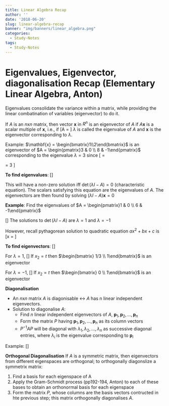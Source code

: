 ```yaml
---
title: Linear Algebra Recap
author: ''
date: '2018-06-20'
slug: linear-algebra-recap
banner: "img/banners/linear_algebra.png"
categories:
  - Study-Notes
tags:   
  - Study-Notes
---
```


# Eigenvalues, Eigenvector, diagonalisation Recap (Elementary Linear Algebra, Anton)

Eigenvalues consolidate the variance within a matrix, while providing the linear combatination of variables (eigenvector) to do it.

If $A$ is an $n \text{x} n$ matrix, then vector $\mathbf{x}$ in $R^n$ is an eigenvector of $A$ if $A\mathbf{x}$ is a scalar multiple of $\mathbf{x}$, i.e., if \[A\mathbf{x} = \lambda \mathbf{x}\] $\lambda$ is called the eigenvalue of $A$ and $\textbf{x}$ is the eigenvector corresponding to $\lambda$.

Example: 
$\mathbf{x} = \begin{bmatrix}1\\2\end{bmatrix}$ is an eigenvector of $A = \begin{pmatrix}3 & 0 \\ 8 & -1\end{pmatrix}$ corresponding to the eigenvalue $\lambda = 3$ since 
\[\begin{pmatrix}3 & 0 \\ 8 & -1\end{pmatrix}\begin{bmatrix}1\\2\end{bmatrix} = \begin{bmatrix}3\\6\end{bmatrix} = 3 \mathbf{x}\]

**To find eigenvalues**:
\[\begin{align}
  A\mathbf{x} & = \lambda \mathbf{x} \\
  A\mathbf{x} & = \lambda I \mathbf{x} \\
 (\lambda I - A ) \mathbf{x} & =  0
 \end{align}\]
 
 This will have a non-zero solution iff $\det(\lambda I - A ) = 0$ (characteristic equation).  The scalars satisfying this equation are the eigenvalues of $A$.  The eigenvectors are then found by solving $(\lambda I - A ) \mathbf{x} =  0$
 
**Example**: Find the eigenvalues of $A = \begin{pmatrix}1 & 0 \\ 6 & -1\end{pmatrix}$
 
\[\begin{align}
 \lambda I - A  & =  \lambda \begin{pmatrix}1 & 0 \\ 0 & 1\end{pmatrix} - \begin{pmatrix}1 & 0 \\ 6 & -1\end{pmatrix} \\
                & = \begin{pmatrix}\lambda - 1 & 0 \\ -6 & \lambda + 1\end{pmatrix} \\
\det(\lambda I - A) & = (\lambda - 1) (\lambda + 1) - (0)(-6)\\
                  & = \lambda ^2 -1 \text{  (a.k.a. characteristic polynomial)}
  \end{align}\]
The solutions to $\det(\lambda I - A)$ are $\lambda=1$ and   $\lambda=-1$

However, recall pythagorean solution to quadratic equation $ax^2 + bx + c$ is 
\[x = \frac{-b \pm \sqrt{b^2-4ac}}{2a}\]  
  
**To find eigenvectors**:
\[\begin{align}
 (\lambda I - A ) \mathbf{x} & =  0 \\
 \begin{pmatrix}\lambda - 1 & 0 \\ -6 & \lambda + 1\end{pmatrix}\begin{bmatrix}x_1\\x_2\end{bmatrix} & = \begin{bmatrix}0\\0\end{bmatrix}\\
 \text{with $\lambda = 1$, } \begin{pmatrix}0 & 0 \\ -6 & 2\end{pmatrix}\begin{bmatrix}x_1\\x_2\end{bmatrix} & = \begin{bmatrix}0\\0\end{bmatrix}\\
  \text{with $\lambda = -1$, } \begin{pmatrix}-2 & 0 \\ -6 & 0\end{pmatrix}\begin{bmatrix}x_1\\x_2\end{bmatrix} & = \begin{bmatrix}0\\0\end{bmatrix}
  \end{align}\]

For $\lambda=1$, 
\[\begin{align}
  -6x_1 + 2x_2 &= 0 \\
  3x_1 & = x_2 \\
  x_1 &= x_2/3
  \end{align}\]
If $x_2=t$ then $\begin{bmatrix} 1/3 \\ 1\end{bmatrix}$ is an eigenvector
  
For $\lambda=-1$, 
\[\begin{align}
  -2x_1  &= 0 \\
  -6x_1 & = 0 
  \end{align}\]
  If $x_2=t$ then $\begin{bmatrix} 0 \\ 1\end{bmatrix}$ is an eigenvector 
  
**Diagonalisation**  

* An $n \text{x} n$ matrix $A$ is diagonisable $\leftrightarrow$ $A$ has n linear independent eigenvectors.  
* Solution to diagonalise $A$:
    + Find $n$ linear independent eigenvectors of $A$, $\mathbf{p}_1, \mathbf{p}_2, \dots, \mathbf{p}_n$
    + Form the matrix $P$ having $\mathbf{p}_1, \mathbf{p}_2, \dots, \mathbf{p}_n$ as its column vectors
    + $P^{-1}AP$ will be diagonal with $\lambda_1, \lambda_2, \ldots, \lambda_n$ as successive diagonal entries, where $\lambda_i$ is the eigenvalue corresponding to  $\mathbf{p}_i$
  
Example:
\[\begin{align}
P & = \begin{pmatrix}1/3 & 0 \\ 1 & 1\end{pmatrix} \\
P^{-1} &= 3 \begin{pmatrix}1 & 0 \\ -1 & 1/3\end{pmatrix} \\
  & = \begin{pmatrix}3 & 0 \\ -3 & 1\end{pmatrix} \\
P^{-1}AP &=  \begin{pmatrix}3 & 0 \\ -3 & 1\end{pmatrix}\begin{pmatrix}1 & 0 \\ 6 & -1\end{pmatrix}\begin{pmatrix}1/3 & 0 \\ 1 & 1\end{pmatrix}\\
 &= \begin{pmatrix}3 & 0 \\ 3 & 11\end{pmatrix}\begin{pmatrix}1/3 & 0 \\ 1 & 1\end{pmatrix}\\
 &= \begin{pmatrix}1 & 0 \\ 0 & -1\end{pmatrix} \\
 &=\begin{pmatrix}\lambda_1  & 0 \\ 0 & \lambda_2\end{pmatrix}
\end{align}\]

**Orthogonal Diagonalisation**
If $A$ is a symmetric matrix, then eigenvectors from different eigenspaces are orthogonal; to orthogonally diagonslize a symmetrix matrix:

1. Find a basis for each eigenspace of A
2. Apply the Gram-Schmidt process (pp192-194, Anton) to each of these bases to obtain an orthonormal basis for each eigenspace
3. Form the matrix $P$, whose columns are the basis vectors contructed in hte previous step; this matrix orthogonally diagonalises $A$.
